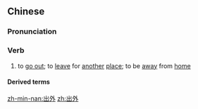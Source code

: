 ==Chinese==
{{zh-forms}}

===Pronunciation===
{{zh-pron
|m=chūwài
|c=ceot1 ngoi6
|h=pfs=chhut-ngoi
|mn=chhut-gōa
|cat=v
}}

===Verb===
{{zh-verb}}

# to [[go out]]; to [[leave]] for [[another]] [[place]]; to be [[away]] from [[home]]

====Derived terms====
{{zh-der|在家靠父母，出外靠朋友}}

[[zh-min-nan:出外]]
[[zh:出外]]